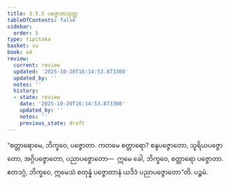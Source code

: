 ```yaml
---
title: 3.5.5 ပဇ္ဇောတသုတ္တ
tableOfContents: false
sidebar:
  order: 5
type: tipitaka
basket: su
book: a4
review:
  current: review
  updated: '2025-10-20T16:14:53.873308'
  updated_by: ''
  notes: ''
  history:
  - state: review
    date: '2025-10-20T16:14:53.873308'
    updated_by: ''
    notes: ''
    previous_state: draft
---
```



<DynamicBreadcrumb />


<ReviewStatus review={frontmatter.review} showDetails={true} />

<HypothesisAnnotation frontmatter={frontmatter} />

<Division number="145" book="a4" e="ch" v="15" p="457">

<Paragraph number="890" book="a4">
“စတ္တာရောမေ, ဘိက္ခဝေ, ပဇ္ဇောတာ. ကတမေ စတ္တာရော? စန္ဒပဇ္ဇောတော, သူရိယပဇ္ဇောတော, အဂ္ဂိပဇ္ဇောတော, ပညာပဇ္ဇောတော—  ဣမေ ခေါ, ဘိက္ခဝေ, စတ္တာရော ပဇ္ဇောတာ. ဧတဒဂ္ဂံ, ဘိက္ခဝေ, ဣမေသံ စတုန္နံ ပဇ္ဇောတာနံ ယဒိဒံ ပညာပဇ္ဇောတော”တိ.

</Paragraph>
</Division>

<Paragraph number="891" type="center" book="a4">
ပဉ္စမံ.
</Paragraph>